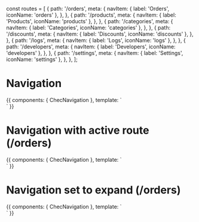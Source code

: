 const routes = [
  {
    path: '/orders',
    meta: {
      navItem: {
        label: 'Orders',
        iconName: 'orders'
      },
    },
  },
  {
    path: '/products',
    meta: {
      navItem: {
        label: 'Products',
        iconName: 'products'
      },
    },
  },
  {
    path: '/categories',
    meta: {
      navItem: {
        label: 'Categories',
        iconName: 'categories'
      },
    },
  },
  {
    path: '/discounts',
    meta: {
      navItem: {
        label: 'Discounts',
        iconName: 'discounts'
      },
    },
  },
  {
    path: '/logs',
    meta: {
      navItem: {
        label: 'Logs',
        iconName: 'logs'
      },
    },
  },
  {
    path: '/developers',
    meta: {
      navItem: {
        label: 'Developers',
        iconName: 'developers'
      },
    },
  },
  {
    path: '/settings',
    meta: {
      navItem: {
        label: 'Settings',
        iconName: 'settings'
      },
    },
  },
];

<Meta title="Components/Navigation" component={ChecNavigation} />

# Navigation

<Props of={ChecNavigation} />

<Preview>
  <Story name="Default" decorators={[ StoryRouter({}, { routes })]}>
    {{
      components: {
        ChecNavigation
      },
      template: `
      <div class="w-full">
        <ChecNavigation class="absolute"/>
      </div>`
    }}
  </Story>
</Preview>

# Navigation with active route (/orders)

<Preview>
  <Story
    name="With active /orders route"
    decorators={[ StoryRouter({}, { initialEntry: '/orders/55555', routes })]}>
    {{
      components: {
        ChecNavigation
      },
      template: `
      <div class="w-full">
        <ChecNavigation />
      </div>`
    }}
  </Story>
</Preview>

# Navigation set to expand (/orders)

<Preview>
  <Story
    name="Expanded via prop"
    decorators={[ StoryRouter({}, { initialEntry: '/orders/55555', routes })]}>
    {{
      components: {
        ChecNavigation
      },
      template: `
      <div class="w-full">
        <ChecNavigation :expanded="true" />
      </div>`
    }}
  </Story>
</Preview>
